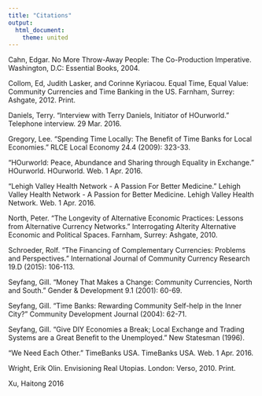 ```yaml
---
title: "Citations"
output:
  html_document:
    theme: united
---
```


Cahn, Edgar. No More Throw-Away People: The Co-Production Imperative. Washington, D.C: Essential Books, 2004.

Collom, Ed, Judith Lasker, and Corinne Kyriacou. Equal Time, Equal Value: Community Currencies and Time Banking in the US. Farnham, Surrey: Ashgate, 2012. Print.

Daniels, Terry. "Interview with Terry Daniels, Initiator of HOurworld." Telephone interview. 29 Mar. 2016.

Gregory, Lee. "Spending Time Locally: The Benefit of Time Banks for Local Economies." RLCE Local Economy 24.4 (2009): 323-33.

"HOurworld: Peace, Abundance and Sharing through Equality in Exchange." HOurworld. HOurworld. Web. 1 Apr. 2016.

"Lehigh Valley Health Network - A Passion For Better Medicine." Lehigh Valley Health Network - A Passion for Better Medicine. Lehigh Valley Health Network. Web. 1 Apr. 2016.

North, Peter. “The Longevity of Alternative Economic Practices: Lessons from Alternative Currency Networks.” Interrogating Alterity Alternative Economic and Political Spaces. Farnham, Surrey: Ashgate, 2010.

Schroeder, Rolf. "The Financing of Complementary Currencies: Problems and Perspectives." International Journal of Community Currency Research 19.D (2015): 106-113.

Seyfang, Gill. "Money That Makes a Change: Community Currencies, North and South." Gender & Development 9.1 (2001): 60-69.

Seyfang, Gill. "Time Banks: Rewarding Community Self-help in the Inner City?" Community Development Journal (2004): 62-71.

Seyfang, Gill. "Give DIY Economies a Break; Local Exchange and Trading Systems are a Great Benefit to the Unemployed." New Statesman (1996).

"We Need Each Other." TimeBanks USA. TimeBanks USA. Web. 1 Apr. 2016.

Wright, Erik Olin. Envisioning Real Utopias. London: Verso, 2010. Print.


Xu, Haitong 2016